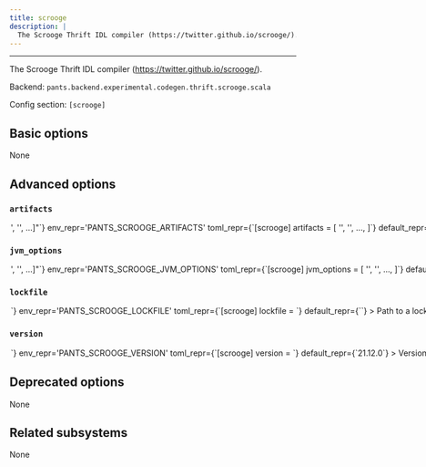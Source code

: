 ```yaml
---
title: scrooge
description: |
  The Scrooge Thrift IDL compiler (https://twitter.github.io/scrooge/).
---
```



---

The Scrooge Thrift IDL compiler (https://twitter.github.io/scrooge/).

Backend: <span className="color--primary">`pants.backend.experimental.codegen.thrift.scrooge.scala`</span>

Config section: <span className="color--primary">`[scrooge]`</span>

<span className={styles.options}>

## Basic options

None

## Advanced options

### `artifacts`

<Option
  cli_repr={`--scrooge-artifacts="['<str>', '<str>', ...]"`}
  env_repr='PANTS_SCROOGE_ARTIFACTS'
  toml_repr={`[scrooge]
artifacts = [
    '<str>',
    '<str>',
    ...,
]`}
  default_repr={`[\n  "com.twitter:scrooge-generator_2.13:{version}"\n]`}
>

Artifact requirements for this tool using specified as either the address of a `jvm_artifact` target or, alternatively, as a colon-separated Maven coordinates (e.g., `group:name:version`). For Maven coordinates, the string `{version}` version will be substituted with the value of the `[scrooge].version` option.

</Option>

### `jvm_options`

<Option
  cli_repr={`--scrooge-jvm-options="['<str>', '<str>', ...]"`}
  env_repr='PANTS_SCROOGE_JVM_OPTIONS'
  toml_repr={`[scrooge]
jvm_options = [
    '<str>',
    '<str>',
    ...,
]`}
  default_repr={`[]`}
>

List of JVM options to pass to `scrooge` JVM processes.

Options set here will be added to those set in `[jvm].global_options`. Please check the documentation for the `jvm` subsystem to see what values are accepted here.

</Option>

### `lockfile`

<Option
  cli_repr={`--scrooge-lockfile=<str>`}
  env_repr='PANTS_SCROOGE_LOCKFILE'
  toml_repr={`[scrooge]
lockfile = <str>`}
  default_repr={`<default>`}
>

Path to a lockfile used for installing the tool.

Set to the string `<default>` to use a lockfile provided by Pants, so long as you have not changed the `--version` option. See https://github.com/pantsbuild/pants/blob/release_2.25.0rc0/src/python/pants/backend/codegen/thrift/scrooge/scrooge.default.lockfile.txt for the default lockfile contents.

To use a custom lockfile, set this option to a file path relative to the build root, then run `pants generate-lockfiles --resolve=scrooge`.

</Option>

### `version`

<Option
  cli_repr={`--scrooge-version=<str>`}
  env_repr='PANTS_SCROOGE_VERSION'
  toml_repr={`[scrooge]
version = <str>`}
  default_repr={`21.12.0`}
>

Version string for the tool. This is available for substitution in the `[scrooge].artifacts` option by including the string `{version}`.

</Option>

## Deprecated options

None

## Related subsystems

None

</span>
